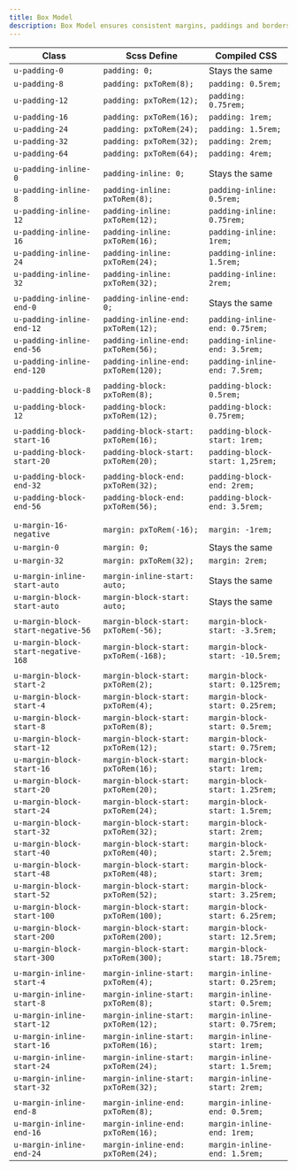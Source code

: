 ```yaml
---
title: Box Model
description: Box Model ensures consistent margins, paddings and borders across our products. The class name is presented in pixels, but being translated to REM units via Scss functions during compilation.
---
```


| Class                              | Scss Define                        | Compiled CSS                  |
| ---------------------------------- | ---------------------------------- | ----------------------------- |
| `u-padding-0`                      | `padding: 0;`                      | Stays the same                |
| `u-padding-8`                      | `padding: pxToRem(8);`             | `padding: 0.5rem;`            |
| `u-padding-12`                     | `padding: pxToRem(12);`            | `padding: 0.75rem;`           |
| `u-padding-16`                     | `padding: pxToRem(16);`            | `padding: 1rem;`              |
| `u-padding-24`                     | `padding: pxToRem(24);`            | `padding: 1.5rem;`            |
| `u-padding-32`                     | `padding: pxToRem(32);`            | `padding: 2rem;`              |
| `u-padding-64`                     | `padding: pxToRem(64);`            | `padding: 4rem;`              |
|                                    |                                    |                               |
| `u-padding-inline-0`               | `padding-inline: 0;`               | Stays the same                |
| `u-padding-inline-8`               | `padding-inline: pxToRem(8);`      | `padding-inline: 0.5rem;`     |
| `u-padding-inline-12`              | `padding-inline: pxToRem(12);`     | `padding-inline: 0.75rem;`    |
| `u-padding-inline-16`              | `padding-inline: pxToRem(16);`     | `padding-inline: 1rem;`       |
| `u-padding-inline-24`              | `padding-inline: pxToRem(24);`     | `padding-inline: 1.5rem;`     |
| `u-padding-inline-32`              | `padding-inline: pxToRem(32);`     | `padding-inline: 2rem;`       |
|                                    |                                   |                                |
| `u-padding-inline-end-0`           | `padding-inline-end: 0;`           | Stays the same                |
| `u-padding-inline-end-12`          | `padding-inline-end: pxToRem(12);` | `padding-inline-end: 0.75rem;`|
| `u-padding-inline-end-56`          | `padding-inline-end: pxToRem(56);` | `padding-inline-end: 3.5rem;` |
| `u-padding-inline-end-120`         | `padding-inline-end: pxToRem(120);`| `padding-inline-end: 7.5rem;` |
|                                    |                                    |                               |
| `u-padding-block-8`                | `padding-block: pxToRem(8);`       | `padding-block: 0.5rem;`      |
| `u-padding-block-12`               | `padding-block: pxToRem(12);`      | `padding-block: 0.75rem;`     |
|                                    |                                    |                               |
| `u-padding-block-start-16`         | `padding-block-start: pxToRem(16);`| `padding-block-start: 1rem;`  |
| `u-padding-block-start-20`         | `padding-block-start: pxToRem(20);`| `padding-block-start: 1,25rem;`|
|                                    |                                    |                               |
| `u-padding-block-end-32`           | `padding-block-end: pxToRem(32);`  | `padding-block-end: 2rem;`    |
| `u-padding-block-end-56`           | `padding-block-end: pxToRem(56);`  | `padding-block-end: 3.5rem;`  |
|                                    |                                    |                               |
|                                    |                                    |                               |
| `u-margin-16-negative`             | `margin: pxToRem(-16);`            | `margin: -1rem;`              |
| `u-margin-0`                       | `margin: 0;`                       | Stays the same                |
| `u-margin-32`                      | `margin: pxToRem(32);`             | `margin: 2rem;`               |
|                                    |                                    |                               |
| `u-margin-inline-start-auto`       | `margin-inline-start: auto;`       | Stays the same                |
| `u-margin-block-start-auto`        | `margin-block-start: auto;`        | Stays the same                |
|                                    |                                    |                               |
| `u-margin-block-start-negative-56` | `margin-block-start: pxToRem(-56);`| `margin-block-start: -3.5rem;`|
| `u-margin-block-start-negative-168`| `margin-block-start: pxToRem(-168);`| `margin-block-start: -10.5rem;`|
|                                    |                                    |                                          |
| `u-margin-block-start-2`           | `margin-block-start: pxToRem(2);`  | `margin-block-start: 0.125rem;`          |
| `u-margin-block-start-4`           | `margin-block-start: pxToRem(4);`  | `margin-block-start: 0.25rem;`           |
| `u-margin-block-start-8`           | `margin-block-start: pxToRem(8);`  | `margin-block-start: 0.5rem;`            |
| `u-margin-block-start-12`          | `margin-block-start: pxToRem(12);` | `margin-block-start: 0.75rem;`           |
| `u-margin-block-start-16`          | `margin-block-start: pxToRem(16);` | `margin-block-start: 1rem;`              |
| `u-margin-block-start-20`          | `margin-block-start: pxToRem(20);` | `margin-block-start: 1.25rem;`           |
| `u-margin-block-start-24`          | `margin-block-start: pxToRem(24);` | `margin-block-start: 1.5rem;`            |
| `u-margin-block-start-32`          | `margin-block-start: pxToRem(32);` | `margin-block-start: 2rem;`              |
| `u-margin-block-start-40`          | `margin-block-start: pxToRem(40);` | `margin-block-start: 2.5rem;`            |
| `u-margin-block-start-48`          | `margin-block-start: pxToRem(48);` | `margin-block-start: 3rem;`              |
| `u-margin-block-start-52`          | `margin-block-start: pxToRem(52);` | `margin-block-start: 3.25rem;`           |
| `u-margin-block-start-100`         | `margin-block-start: pxToRem(100);`| `margin-block-start: 6.25rem;`           |
| `u-margin-block-start-200`         | `margin-block-start: pxToRem(200);`| `margin-block-start: 12.5rem;`           |
| `u-margin-block-start-300`         | `margin-block-start: pxToRem(300);`| `margin-block-start: 18.75rem;`          |
|                                    |                                    |                                          |
| `u-margin-inline-start-4`          | `margin-inline-start: pxToRem(4);` | `margin-inline-start: 0.25rem;`          |
| `u-margin-inline-start-8`          | `margin-inline-start: pxToRem(8);` | `margin-inline-start: 0.5rem;`           |
| `u-margin-inline-start-12`         | `margin-inline-start: pxToRem(12);`| `margin-inline-start: 0.75rem;`          |
| `u-margin-inline-start-16`         | `margin-inline-start: pxToRem(16);`| `margin-inline-start: 1rem;`             |
| `u-margin-inline-start-24`         | `margin-inline-start: pxToRem(24);`| `margin-inline-start: 1.5rem;`           |
| `u-margin-inline-start-32`         | `margin-inline-start: pxToRem(32);`| `margin-inline-start: 2rem;`             |
|                                    |                                    |                                          |
| `u-margin-inline-end-8`            | `margin-inline-end: pxToRem(8);`   | `margin-inline-end: 0.5rem;`             |
| `u-margin-inline-end-16`           | `margin-inline-end: pxToRem(16);`  | `margin-inline-end: 1rem;`               |
| `u-margin-inline-end-24`           | `margin-inline-end: pxToRem(24);`  | `margin-inline-end: 1.5rem;`             |

<CodePreview>
  <div class="box u-margin-block-start-32 u-padding-block-end-56"></div>
</CodePreview>
